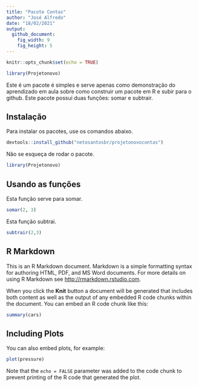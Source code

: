 ```yaml
---
title: "Pacote Contas"
author: "José Alfredo"
date: "18/02/2021"
output: 
  github_document:
    fig_width: 9
    fig_height: 5
---
```


```r
knitr::opts_chunk$set(echo = TRUE)
```

```r
library(Projetonovo)
```

Este é um pacote é simples e serve apenas como demonstração do aprendizado em aula sobre como construir um pacote em R e subir para o github.
Este pacote possui duas funções: somar e subtrair.

## Instalação

Para instalar os pacotes, use os comandos abaixo.

```r
devtools::install_github("netosantosbr/projetonovocontas")
```

Não se esqueça de rodar o pacote.
```r
library(Projetonovo)
```

## Usando as funções

Esta função serve para somar.
```r
somar(2, 3)

``` 
Esta função subtrai.
```r
subtrair(2,3)
```

## R Markdown

This is an R Markdown document. Markdown is a simple formatting syntax for authoring HTML, PDF, and MS Word documents. For more details on using R Markdown see <http://rmarkdown.rstudio.com>.

When you click the **Knit** button a document will be generated that includes both content as well as the output of any embedded R code chunks within the document. You can embed an R code chunk like this:

```r
summary(cars)
```

## Including Plots

You can also embed plots, for example:

```r
plot(pressure)
```

Note that the `echo = FALSE` parameter was added to the code chunk to prevent printing of the R code that generated the plot.
